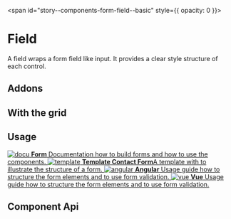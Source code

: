 
<span id="story--components-form-field--basic" style={{ opacity: 0 }}></span>

# Field

A field wraps a form field like input. It provides a clear style structure of each control.

<Canvas>
  <Story id="components-form-field--basic" />
</Canvas>

## Addons

<Canvas>
  <Story id="components-form-field--addon" />
</Canvas>

## With the grid

<Canvas>
  <Story id="components-form-field--with-grid" />
</Canvas>

## Usage


<div className="link-list">
  <a className="link-item" href="?path=/docs/design-form--page">
    <img src={IconDocument} alt="docu" />
    <span>
      <strong>Form</strong>
      Documentation how to build forms and how to use the components.
    </span>
  </a>
  <a className="link-item" href="?path=/story/design-common-templates--contact-form">
    <img src={IconAccount} alt="template" />
    <span>
      <strong>Template Contact Form</strong>A template with to illustrate the structure of a form.
    </span>
  </a>
  <a className="link-item" href="?path=/docs/getting-started-angular-usage-of-form-validation--page">
    <img src={AngularLogo} alt="angular" />
    <span>
      <strong>Angular</strong>
      Usage guide how to structure the form elements and to use form validation.
    </span>
  </a>
  <a className="link-item" href="?path=/docs/getting-started-vue-usage-of-form-validation--page">
    <img src={VueLogo} alt="vue" />
    <span>
      <strong>Vue</strong>
      Usage guide how to structure the form elements and to use form validation.
    </span>
  </a>
</div>

## Component Api


<Description markdown={readme} />
<Description markdown={fieldControl} />
<Description markdown={fieldHint} />
<Description markdown={fieldLabel} />
<Description markdown={fieldMessage} />

<br />


<Description markdown={testing} />

<bal-doc-github link="/components/form/bal-field/stories/bal-field.docs.mdx"></bal-doc-github>
